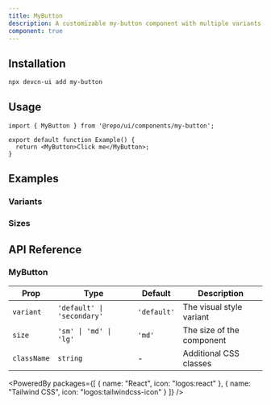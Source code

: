 ```yaml
---
title: MyButton
description: A customizable my-button component with multiple variants and sizes.
component: true
---
```


<ComponentPreview name="my-button" />

## Installation

```bash
npx devcn-ui add my-button
```

## Usage

```tsx
import { MyButton } from '@repo/ui/components/my-button';

export default function Example() {
  return <MyButton>Click me</MyButton>;
}
```

## Examples

### Variants

<ComponentPreview name="my-button-variants" />

### Sizes

<ComponentPreview name="my-button-sizes" />

## API Reference

### MyButton

| Prop | Type | Default | Description |
| --- | --- | --- | --- |
| `variant` | `'default' \| 'secondary'` | `'default'` | The visual style variant |
| `size` | `'sm' \| 'md' \| 'lg'` | `'md'` | The size of the component |
| `className` | `string` | - | Additional CSS classes |

<PoweredBy packages={[
  { name: "React", icon: "logos:react" },
  { name: "Tailwind CSS", icon: "logos:tailwindcss-icon" }
]} />
